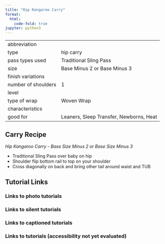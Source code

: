 ```yaml
---
title: "Hip Kangaroo Carry"
format:
  html:
    code-fold: true
jupyter: python3
---
```


| | 
|---|---
|abbreviation	|
|type	|hip carry
|pass types used	|Traditional Sling Pass
|size	|Base Minus 2 or Base Minus 3
|finish variations|	
|number of shoulders	|1
|level	|
|type of wrap	|Woven Wrap
|characteristics	|
|good for	|Leaners, Sleep Transfer, Newborns, Heat

## Carry Recipe
_Hip Kangaroo Carry - Base Size Minus 2 or Base Size Minus 3_

- Traditional Sling Pass over baby on hip
- Shoulder flip bottom rail to top on your shoulder
- Cross diagonally on back and bring other tail around waist and TUB

## Tutorial Links
### Links to photo tutorials
### Links to silent tutorials
### Links to captioned tutorials
### Links to tutorials (accessibility not yet evaluated)
